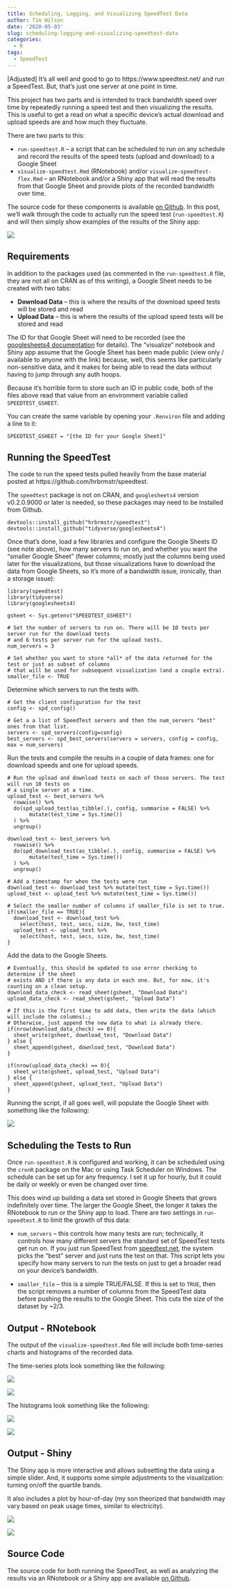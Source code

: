 ```yaml
---
title: Scheduling, Logging, and Visualizing SpeedTest Data
author: Tim Wilson
date: '2020-05-03'
slug: scheduling-logging-and-visualizing-speedtest-data
categories:
  - R
tags:
  - SpeedTest
---
```


[Adjusted] It's all well and good to go to https://www.speedtest.net/ and run a SpeedTest. But, that's just one server at one point in time. 

This project has two parts and is intended to track bandwidth speed over time by repeatedly running a speed test and then visualizing the results. This is useful to get a read on what a specific device's actual download and upload speeds are and how much they fluctuate.

There are two parts to this:

* `run-speedtest.R` -- a script that can be scheduled to run on any schedule and record the results of the speed tests (upload and download) to a Google Sheet
* `visualize-speedtest.Rmd` (RNotebook) and/or `visualize-speedtest-flex.Rmd` -- an RNotebook and/or a Shiny app that will read the results from that Google Sheet and provide plots of the recorded bandwidth over time.

The source code for these components is available [on Github](https://github.com/gilliganondata/speedtest-log). In this post, we'll walk through the code to actually run the speed test (`run-speedtest.R`) and will then simply show examples of the results of the Shiny app:

![](/post/post_images/shiny-download.png)

## Requirements

In addition to the packages used (as commented in the `run-speedtest.R` file, they are not all on CRAN as of this writing), a Google Sheet needs to be created with two tabs:

* **Download Data** -- this is where the results of the download speed tests will be stored and read
* **Upload Data** -- this is where the results of the upload speed tests will be stored and read

The ID for that Google Sheet will need to be recorded (see the [googlesheets4 documentation](https://googlesheets4.tidyverse.org/) for details). The "visualize" notebook and Shiny app assume that the Google Sheet has been made public (view only / available to anyone with the link) because, well, this seems like particularly non-sensitive data, and it makes for being able to read the data without having to jump through any auth hoops.

Because it's horrible form to store such an ID in public code, both of the files above read that value from an environment variable called `SPEEDTEST_GSHEET`.

You can create the same variable by opening your `.Renviron` file and adding a line to it:

`SPEEDTEST_GSHEET = "[the ID for your Google Sheet]"`

## Running the SpeedTest

The code to run the speed tests pulled heavily from the base material posted at https://github.com/hrbrmstr/speedtest.

The `speedtest` package is not on CRAN, and `googlesheets4` version v0.2.0.9000 or later is needed, so these packages may need to be installed from Github.

```
devtools::install_github("hrbrmstr/speedtest")
devtools::install_github("tidyverse/googlesheets4")
```
Once that's done, load a few libraries and configure the Google Sheets ID (see note above), how many servers to run on, and whether you want the "smaller Google Sheet" (fewer columns; mostly just the columns being used later for the visualizations, but those visualizations have to download the data from Google Sheets, so it's more of a bandwidth issue, ironically, than a storage issue):

```
library(speedtest)
library(tidyverse)
library(googlesheets4)

gsheet <- Sys.getenv("SPEEDTEST_GSHEET")

# Set the number of servers to run on. There will be 10 tests per server run for the download tests
# and 6 tests per server run for the upload tests. 
num_servers = 3

# Set whether you want to store *all* of the data returned for the test or just as subset of columns
# that will be used for subsequent visualization (and a couple extra). 
smaller_file <- TRUE

```

Determine which servers to run the tests with.

```
# Get the client configuration for the test
config <- spd_config()

# Get a a list of SpeedTest servers and then the num_servers "best" ones from that list.
servers <- spd_servers(config=config) 
best_servers <- spd_best_servers(servers = servers, config = config, max = num_servers)
```

Run the tests and compile the results in a couple of data frames: one for download speeds and one for upload speeds.

```
# Run the upload and download tests on each of those servers. The test will run 10 tests on
# a single server at a time. 
upload_test <- best_servers %>%
  rowwise() %>%
  do(spd_upload_test(as_tibble(.), config, summarise = FALSE) %>%
       mutate(test_time = Sys.time())
  ) %>%
  ungroup()

download_test <- best_servers %>%
  rowwise() %>%
  do(spd_download_test(as_tibble(.), config, summarise = FALSE) %>%
       mutate(test_time = Sys.time())
  ) %>%
  ungroup()

# Add a timestamp for when the tests were run
download_test <- download_test %>% mutate(test_time = Sys.time())
upload_test <- upload_test %>% mutate(test_time = Sys.time())

# Select the smaller number of columns if smaller_file is set to true.
if(smaller_file == TRUE){
  download_test <- download_test %>% 
    select(host, test, secs, size, bw, test_time)
  upload_test <- upload_test %>% 
    select(host, test, secs, size, bw, test_time)
}

```

Add the data to the Google Sheets.

```
# Eventually, this should be updated to use error checking to determine if the sheet
# exists AND if there is any data in each one. But, for now, it's counting on a clean setup.
download_data_check <- read_sheet(gsheet, "Download Data")
upload_data_check <- read_sheet(gsheet, "Upload Data")

# If this is the first time to add data, then write the data (which will include the columns).; 
# Otherwise, just append the new data to what is already there.
if(nrow(download_data_check) == 0){
  sheet_write(gsheet, download_test, "Download Data")
} else {
  sheet_append(gsheet, download_test, "Download Data")
}

if(nrow(upload_data_check) == 0){
  sheet_write(gsheet, upload_test, "Upload Data")
} else {
  sheet_append(gsheet, upload_test, "Upload Data")
}
```

Running the script, if all goes well, will populate the Google Sheet with something like the following:

![](/post/post_images/speedtest_google_sheet.png)

## Scheduling the Tests to Run

Once `run-speedtest.R` is configured and working, it can be scheduled using the `cronR` package on the Mac or using Task Scheduler on Windows. The schedule can be set up for any frequency. I set it up for hourly, but it could be daily or weekly or even be changed over time.

This does wind up building a data set stored in Google Sheets that grows indefinitely over time. The larger the Google Sheet, the longer it takes the RNotebook to run or the Shiny app to load. There are two settings in `run-speedtest.R` to limit the growth of this data:

* `num_servers` -- this controls how many tests are run; technically, it controls how many different servers the standard set of SpeedTest tests get run on. If you just run SpeedTest from [speedtest.net](https://www.speedtest.net/), the system picks the "best" server and just runs the test on that. This script lets you specify how many servers to run the tests on just to get a broader read on your device's bandwidth.

* `smaller_file` -- this is a simple TRUE/FALSE. If this is set to `TRUE`, then the script removes a number of columns from the SpeedTest data before pushing the results to the Google Sheet. This cuts the size of the dataset by ~2/3.

## Output - RNotebook

The output of the `visualize-speedtest.Rmd` file will include both time-series charts and histograms of the recorded data.

The time-series plots look something like the following:

![](/post/post_images/download_ex.png)

![](/post/post_images/upload_ex.png)

The histograms look something like the following:

![](/post/post_images/download_hist_ex.png)

![](/post/post_images/upload_hist_ex.png)

## Output - Shiny

The Shiny app is more interactive and allows subsetting the data using a simple slider. And, it supports some simple adjustments to the visualization: turning on/off the quartile bands.

It also includes a plot by hour-of-day (my son theorized that bandwidth may vary based on peak usage times, similar to electricity).

![](/post/post_images/shiny-download.png)

![](/post/post_images/shiny-upload.png)

## Source Code

The source code for both running the SpeedTest, as well as analyzing the results via an RNotebook or a Shiny app are available [on Github](https://github.com/gilliganondata/speedtest-log).